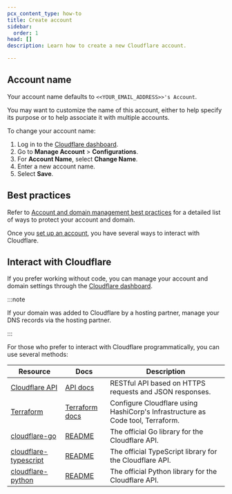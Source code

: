 ```yaml
---
pcx_content_type: how-to
title: Create account
sidebar:
  order: 1
head: []
description: Learn how to create a new Cloudflare account.

---
```



<Render file="create-account" product="fundamentals" />

## Account name

Your account name defaults to `<<YOUR_EMAIL_ADDRESS>>'s Account`.

You may want to customize the name of this account, either to help specify its purpose or to help associate it with multiple accounts.

To change your account name:

1. Log in to the [Cloudflare dashboard](https://dash.cloudflare.com).
2. Go to **Manage Account** > **Configurations**.
3. For **Account Name**, select **Change Name**.
4. Enter a new account name.
5. Select **Save**.

## Best practices

<Render file="create-account-best-practices" product="fundamentals" /> 

Refer to [Account and domain management best practices](/fundamentals/reference/best-practices/) for a detailed list of ways to protect your account and domain. 

Once you [set up an account](/fundamentals/account/), you have several ways to interact with Cloudflare.

## Interact with Cloudflare 

If you prefer working without code, you can manage your account and domain settings through the [Cloudflare dashboard](https://dash.cloudflare.com/login).

:::note

If your domain was added to Cloudflare by a hosting partner, manage your DNS records via the hosting partner.

:::

For those who prefer to interact with Cloudflare programmatically, you can use several methods:

| Resource                                                                               | Docs                                                                 | Description                                                                    |
| -------------------------------------------------------------------------------------- | -------------------------------------------------------------------- | ------------------------------------------------------------------------------ |
| [Cloudflare API](/fundamentals/api/)                                                   | [API docs](/api/)                                                    | RESTful API based on HTTPS requests and JSON responses.                        |
| [Terraform](https://registry.terraform.io/providers/cloudflare/cloudflare/latest/docs) | [Terraform docs](/terraform/)                                        | Configure Cloudflare using HashiCorp's Infrastructure as Code tool, Terraform. |
| [cloudflare-go](https://github.com/cloudflare/cloudflare-go)                           | [README](https://github.com/cloudflare/cloudflare-go#readme)         | The official Go library for the Cloudflare API.                                |
| [cloudflare-typescript](https://github.com/cloudflare/cloudflare-typescript)           | [README](https://github.com/cloudflare/cloudflare-typescript#readme) | The official TypeScript library for the Cloudflare API.                        |
| [cloudflare-python](https://github.com/cloudflare/cloudflare-python)                   | [README](https://github.com/cloudflare/cloudflare-python#readme)     | The official Python library for the Cloudflare API.                            |

